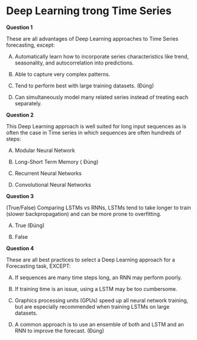 # Deep Learning trong Time Series

**Question 1**

These are all advantages of Deep Learning approaches to Time Series forecasting, except:

A) Automatically learn how to incorporate series characteristics like trend, seasonality, and autocorrelation into predictions.


B) Able to capture very complex patterns.


C) Tend to perform best with large training datasets. (Đúng)


D) Can simultaneously model many related series instead of treating each separately.

**Question 2**

This Deep Learning approach is well suited for long input sequences as is often the case in Time series in which sequences are often hundreds of steps:


A) Modular Neural Network


B) Long-Short Term Memory ( Đúng)


C) Recurrent Neural Networks


D) Convolutional Neural Networks


**Question 3**

(True/False) Comparing LSTMs vs RNNs, LSTMs tend to take longer to train (slower backpropagation) and can be more prone to overfitting.


A) True (Đúng)


B) False


**Question 4**

These are all best practices to select a Deep Learning approach for a Forecasting task, EXCEPT:


A) If sequences are many time steps long, an RNN may perform poorly.


B) If training time is an issue, using a LSTM may be too cumbersome.


C) Graphics processing units (GPUs) speed up all neural network training, but are especially recommended when training LSTMs on large datasets.


D) A common approach is to use an ensemble of both and LSTM and an RNN to improve the forecast. (Đúng)